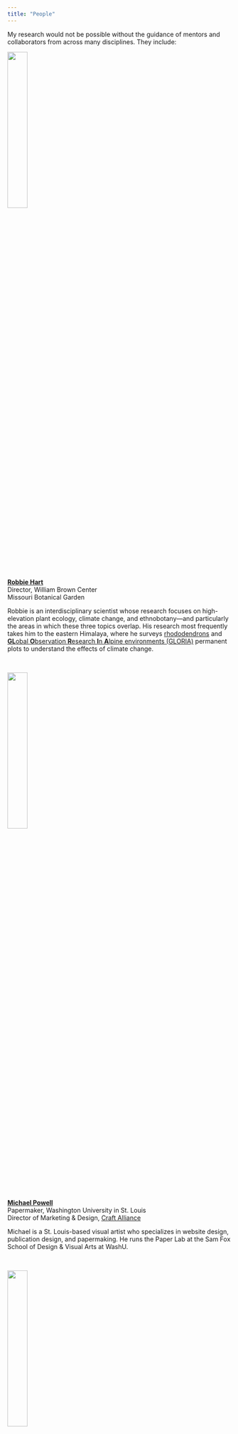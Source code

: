 ---
title: "People"
---

My research would not be possible without the guidance of mentors and collaborators from across many disciplines.  They include:

<div class="row">
  <div class="column">
  <img src="images/hart.JPG" style="width:30%; margin-right: 10px" align="left">
  </div>
  <div class="column">
**[Robbie Hart](https://h4rt.squarespace.com/)**    
Director, William Brown Center  
Missouri Botanical Garden

Robbie is an interdisciplinary scientist whose research focuses on high-elevation plant ecology, climate change, and ethnobotany---and particularly the areas in which these three topics overlap.  His research most frequently takes him to the eastern Himalaya, where he surveys [rhododendrons](files/Hart & Salick 2018.pdf) and [**GL**obal **O**bservation **R**esearch **I**n **A**lpine environments (GLORIA)](https://gloria.ac.at/home) permanent plots to understand the effects of climate change.
  </div>
</div>

<br>

<div class="row">
  <div class="column">
  <img src="images/michael_powell.jpg" style="width:30%; margin-right: 10px" align="left">
  </div>
  <div class="column">
**[Michael Powell](https://www.studiopowell.co/)**    
Papermaker, Washington University in St. Louis  
Director of Marketing & Design, [Craft Alliance](https://craftalliance.org/)  

Michael is a St. Louis-based visual artist who specializes in website design, publication design, and papermaking.  He runs the Paper Lab at the Sam Fox School of Design & Visual Arts at WashU.
  </div>
</div>

<br>

<div class="row">
  <div class="column">
  <img src="images/nhung.jpg" style="width:30%; margin-right: 10px" align="left">
  </div>
  <div class="column">
**Tran Hong Nhung**    
Founder, [Zo Project](http://zopaper.com/)  

Although [hand papermaking has been practiced in northern Vietnam for over eight centuries](http://www.bbc.com/travel/story/20160817-the-handmade-paper-that-lasts-800-years), globalization and industrialization has all but driven it to extinction.  Today, just a few families of artisans make paper by hand in northern Vietnam.  Since 2013, Nhung has sponsored some of Vietnam's last papermakers by selling their handmade fans, notebooks, and posters at her brick-and-mortar shop in Hanoi.  Her efforts help preserve an integral part of Vietnam's cultural heritage.
  </div>
</div>

<br>

<div class="row">
  <div class="column">
  <img src="images/bikram_jnawali.jpg" style="width:30%; margin-right: 10px" align="left">
  </div>
  <div class="column">
**Bikram Jnawali**    
Lecturer, Pentagon International College, Nepal

Bikram recently received his Master's degree in Botany from Tribhuvan University in Nepal, for a thesis on the population structure of lokta (*Daphne bholua*), a bush harvested across Nepal to make paper.  He helped me to locate populations of lokta and argeli (*Edgeworthia gardneri*) and conduct interviews with Nepalese papermakers across central and eastern Nepal.
  </div>
</div>